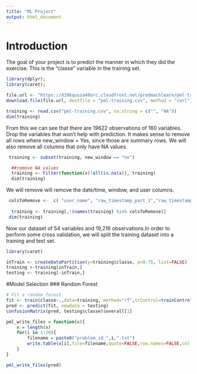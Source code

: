 ```yaml
---
title: "ML Project"
output: html_document
---
```


# Introduction

The goal of your project is to predict the manner in which they did the exercise. This is the "classe" variable in the training set. 

```r
library(dplyr); 
library(caret); 
```

```r

file.url <- "https://d396qusza40orc.cloudfront.net/predmachlearn/pml-training.csv"
download.file(file.url, destfile = "pml-training.csv", method = "curl")
```
```r
training <- read.csv("pml-training.csv", na.string = c("", "NA"))
dim(training)

```

From this we can see that there are 19622 observations of 160 variables. Drop the variables that won't help with prediction.  It makes sense to remove all rows where new_window = Yes, since those are summary rows. We will also remove all columns that only have NA values.


```r
 training <- subset(training, new_window == "no")

  ##remove NA values
  training <- Filter(function(x)!all(is.na(x)), training)
  dim(training)
```

We will remove  will remove the date/time, window, and user columns.

```r
 colsToRemove <-  c( "user_name", "raw_timestamp_part_1","raw_timestamp_part_2", "cvtd_timestamp","new_window","num_window")
  
  training <- training[,!(names(training) %in% colsToRemove)] 
 dim(training)
```

Now our dataset of 54 variables and 19,216 observations.In order to perform some cross validation, we will split the training dataset into a training and test set.

```r
library(caret)

inTrain <- createDataPartition(y=training$classe, p=0.75, list=FALSE) 
training <-training[inTrain,] 
testing <- training[-inTrain,]
```

#Model Selection
### Random Forest


```r
# Fit a random forest
fit <- train(classe~.,data=training, method="rf",trControl=trainControl(method = "cv"))
pred <- predict(fit, newdata = testing)
confusionMatrix(pred, testing$classe)$overall[1]
```

```r

pml_write_files = function(x){
    n = length(x)
    for(i in 1:20){
        filename = paste0("problem_id_",i,".txt")
        write.table(x[i],file=filename,quote=FALSE,row.names=FALSE,col.names=FALSE)
    }
}

pml_write_files(pred)
```
